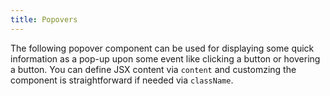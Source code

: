 ```yaml
---
title: Popovers
---
```


The following popover component can be used for displaying some quick information as a pop-up upon some event like clicking a button or hovering a button. You can define JSX content via `content` and customzing the component is straightforward if needed via `className`. 




<Tabs>
  <TabItem label="Usage"><Code code={popoverApp} lang="jsx" title="App.jsx" /></TabItem>
  <TabItem label="Component"><Code code={popover} lang="jsx" title="popover.jsx" /></TabItem>
</Tabs>